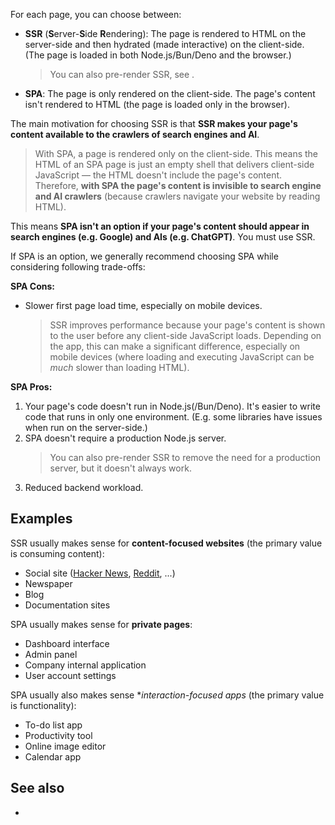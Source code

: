 
For each page, you can choose between:
 - **SSR** (**S**erver-**S**ide **R**endering): The page is rendered to HTML on the server-side and then <Link href="/hydration">hydrated</Link> (made interactive) on the client-side. (The page is loaded in both Node.js/Bun/Deno and the browser.)
   > You can also pre-render SSR, see <Link href="/pre-rendering" />.
 - **SPA**: The page is only rendered on the client-side. The page's content isn't rendered to HTML (the page is loaded only in the browser).

The main motivation for choosing SSR is that **SSR makes your page's content available to the crawlers of search engines and AI**.

> With SPA, a page is rendered only on the client-side. This means the HTML of an SPA page is just an empty shell that delivers client-side JavaScript — the HTML doesn't include the page's content. Therefore, **with SPA the page's content is invisible to search engine and AI crawlers** (because crawlers navigate your website by reading HTML).

This means **SPA isn't an option if your page's content should appear in search engines (e.g. Google) and AIs (e.g. ChatGPT)**. You must use SSR.

If SPA is an option, we generally recommend choosing SPA while considering following trade-offs:

**SPA Cons:**
- Slower first page load time, especially on mobile devices.
  > SSR improves performance because your page's content is shown to the user before any client-side JavaScript loads. Depending on the app, this can make a significant difference, especially on mobile devices (where loading and executing JavaScript can be *much* slower than loading HTML).

**SPA Pros:**
1. Your page's code doesn't run in Node.js(/Bun/Deno). It's easier to write code that runs in only one environment. (E.g. some libraries have issues when run on the server-side.)
1. SPA doesn't require a production Node.js server.
   > You can also <Link href="/pre-rendering">pre-render</Link> SSR to remove the need for a production server, but <Link href="/pre-rendering#should-i-pre-render">it doesn't always work</Link>.
1. Reduced backend workload.


## Examples

SSR usually makes sense for **content-focused websites** (the primary value is consuming content):
- Social site ([Hacker News](https://news.ycombinator.com), [Reddit](https://www.reddit.com), ...)
- Newspaper
- Blog
- Documentation sites

SPA usually makes sense for **private pages**:
- Dashboard interface
- Admin panel
- Company internal application
- User account settings

SPA usually also makes sense **interaction-focused apps* (the primary value is functionality):
- To-do list app
- Productivity tool
- Online image editor
- Calendar app


## See also

- <Link href="/pre-rendering" />
